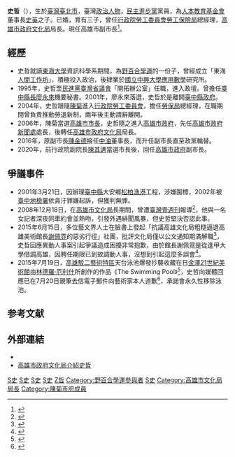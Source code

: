 {{Infobox_Officeholder
| name           =史哲 
|image= <!-- 建議使用自由版權圖像 -->
|box_width= 
| caption        = 
| office1         = {{KAO}}第2、3屆[[高雄市政府|副市長]]<br>
| term_start1     = 2020年8月24日
| term_end1      = 
| 1blankname1 = 市長
| 1namedata1 = [[陳其邁|陳其邁]]
| predecessor1 =[[葉匡時|葉匡時]]（正任）<br>[[李四川|李四川]]（正任）<br> [[陳雄文|陳雄文]]（正任）<br>王世芳（代理）
| successor1  = 
| office2         = 
| term_start2     = 2016年9月12日
| term_end2      = 2018年12月24日
| 1blankname2 = 市長
| 1namedata2 =  [[陳菊|陳菊]]<br>[[許立明|許立明]]（代理）
| successor2  = [[葉匡時|葉匡時]]<br>[[李四川|李四川]]<br>[[洪東煒|洪東煒]]
| office3         = {{KAO}}第1任[[高雄市政府文化局|文化局局長]]
| term_start3     = 2010年12月25日
| term_end3      = 2016年9月12日
| 1blankname3 = 市長
| 1namedata3 = [[陳菊|陳菊]]
| predecessor3 =首任
| successor3  =[[王文翠|王文翠]](代理)<br>[[尹立|尹立]](正任)
| birth_name= 
| other_names    = 
| foreign_names  = 
| english_names  = 
| sex            = 男
|birth_date= <!-- {{Birth date|YYYY|MM|DD}} --> {{Birth date and age|1969|07|14}} 
|birth_place= {{TWN}}[[臺北市|臺北市]]
|death_date= <!-- {{Death date and age|YYYY|MM|DD|YYYY|MM|DD}}（死亡在前，出生在後） -->
|death_place= 
| nationality    = {{ROC}}
| residence      = {{TWN}}[[高雄市|高雄市]]
|language= 中文 
| height         = 
| weight         = 
| party          = {{DPP}}
| religion       = 
| spouse         = 已婚
| parents        = [[史英|史英]]（父）
| relatives      = 三子
| education= <!-- 注释出：[[File:Thu_logo.png|20px]] --> [[東海大學_(台灣)|東海大學]]資訊科學系<br><!-- 注释出：[[File:Logo-921105aa.jpg|20px]] --> [[國立中興大學|國立中興大學]][[應用數學|應用數學]]研究所 (肄業)
| past           = [[勞工委員會|行政院勞委會]][[勞工保險局|勞工保險局]]總經理<br>[[高雄市政府|高雄市政府]][[新聞處|新聞處]]處長<BR>{{color|blue|（2007年8月-2008年9月）}}<br>[[高雄市政府文化局|高雄市政府文化局]]局長<br>{{color|blue|（2008年9月23日-2016年9月12日）}}<br>[[高雄市政府|高雄市政府]]副市長<br>{{color|blue|（2016年9月12日-2018年12月24日）}}<br>{{color|blue|（2020年8月24日-）}}
| work           = 
| award          = 
}}
'''史哲'''（{{bd|1969年|7月14日||}}），生於[[臺灣|臺灣]][[臺北市|臺北市]]，臺灣[[政治人物|政治人物]]，[[民主進步黨|民主進步黨]]黨員，為[[人本教育基金會|人本教育基金會]]董事長[[史英|史英]]之子。已婚，育有三子，曾任[[行政院勞工委員會勞工保險局|行政院勞工委員會勞工保險局]]總經理，[[高雄市政府文化局|高雄市政府文化局]]局長。現任高雄市副市長<ref>{{Cite web |url=https://news.cts.com.tw/cts/politics/201609/201609101796573.html |title=最新! 高雄市副市長史哲.許銘春接任 |access-date=2020-05-18 |archive-date=2016-09-11 |archive-url=https://web.archive.org/web/20160911183150/http://news.cts.com.tw/cts/politics/201609/201609101796573.html |dead-url=no }}</ref>。

==經歷==
*史哲就讀[[東海大學_(台灣)|東海大學]]資訊科學系期間，為[[野百合學運|野百合學運]]的一份子，曾經成立「東海[[人間工作坊|人間工作坊]]」，積極投入政治，後肄業於[[國立中興大學|國立中興大學]][[應用數學|應用數學]]研究所。
*1995年，史哲至[[民進黨|民進黨]][[臺灣省議會|臺灣省議會]]「開拓辦公室」任職，進入政壇。曾擔任[[臺中縣長|臺中縣長]][[廖永來|廖永來]]機要秘書。2001年，廖永來落選，史哲於是離開[[臺中縣政府|臺中縣政府]]。
*2004年，史哲跟隨[[陳菊|陳菊]]進入[[行政院勞工委員會|行政院勞工委員會]]，擔任[[勞保局|勞保局]]總經理，在職期間曾負責推動勞退新制，兩年後主動請辭離開。
*2006年，陳菊當選[[高雄市市長|高雄市市長]]，史哲隨之進入[[高雄市政府|高雄市政府]]，先任[[高雄市政府新聞處|高雄市政府新聞處]]處長，後轉任[[高雄市政府文化局|高雄市政府文化局]]局長。
*2016年，原副市長[[陳金德|陳金德]]接任[[台灣中油|中油]]董事長，而升任副市長直至政黨輪替。
*2020年，前行政院副院長[[陳其邁|陳其邁]]當選市長後，回任[[高雄市政府|高雄市政府]]副市長。

==爭議事件==
*2001年3月21日，因辦理[[臺中縣|臺中縣]]大安鄉[[松柏漁港|松柏漁港]]工程，涉嫌圍標，2002年被[[臺中地檢署|臺中地檢署]]依貪汙罪嫌起訴，但獲判無罪。
*2008年12月18日，在[[高雄市|高雄市]][[文化局|文化局]]長期間，曾遭[[臺灣壹週刊|臺灣壹週刊]]報導<ref>{{Cite web |url = http://www.appledaily.com.tw/appledaily/article/headline/20081218/31240097/ |title = 高市文化局長 車上熱吻女記者 |author = 周昭平、涂建豐 |date = 2008年12月18日 |publisher = 蘋果日報 |language = zh-hant |accessdate = 2015年10月22日 |quote = 昨出刊的《壹週刊》拍到高雄市文化局長史哲與一名平面媒體女記者在車上有親密互動，甚至熱吻。史哲昨強調，他曾任高市府新聞處長，與媒體記者友好，否認有《壹週刊》照片描述行為。被指涉的女記者則回應：「與史哲是哥們，絕無男女感情！」史哲已婚並育有三名子女；該女記者則是單身。 |archive-date = 2016年6月29日 |archive-url = https://web.archive.org/web/20160629041601/http://www.appledaily.com.tw/appledaily/article/headline/20081218/31240097 |dead-url = no }}</ref>，他與一名女記者深夜同車約會並熱吻，引發外遇緋聞風暴，但史哲堅決否認此事。
*2015年6月15日，多位藝文界人士在臉書上發起「抗議高雄文化局粗糙逼退高雄美術館長[[謝佩霓|謝佩霓]]的惡劣行徑」社團，批評文化局僅以公文通知期滿解職<ref>{{Cite web |url = http://www.appledaily.com.tw/realtimenews/article/new/20150615/629662/ |title = 現任高美館長做到七月底　藝文界批粗糙逼退 |author = 周昭平 |date = 2015年6月15日 |publisher = 蘋果日報 |language = zh-hant |accessdate = 2015年10月22日 |quote = 曾連續三年獲選十大公辦好展的高雄市立美術館，上周六剛過21年館慶，不過任內成績頗受好評的館長謝佩霓卻突傳出任期僅至七月卅一日，八月一日起就要歸建逢甲大學。消息傳出多位藝文界人士在臉書上發起「抗議高雄文化局粗糙逼退高雄美術館長謝佩霓的惡劣行徑」社團，批評文化局僅以公文通知期滿解職，「粗魯的對待藝術與文化工作者，且是有卓越貢獻的工作者」，要求文化局長史哲、市長陳菊「踹共」。 |archive-date = 2016年5月8日 |archive-url = https://web.archive.org/web/20160508091403/http://www.appledaily.com.tw/realtimenews/article/new/20150615/629662 |dead-url = no }}</ref>，史哲回應異動人事案引起爭議造成困擾非常抱歉，由於館長謝佩霓是從逢甲大學借調高雄，因聘任期限已到故調動人事，沒想到引起這麼多誤會<ref>{{Cite web |url = http://www.storm.mg/article/53810 |title = 感謝謝佩霓 高市文化局長：造成困擾非常抱歉 |author =  |date =  |publisher = 風傳媒 |language = zh-hant |accessdate = 2015年10月22日 |quote = 高美館長異動人事案意外引起爭議，高雄市文化局長史哲表示，處理過程中若有任何遭到誤解或誤會之處，他感到抱歉，但根據逢甲大學的借調規定，他再捨不得謝佩霓，也不能耽誤她的學術生涯，未來高雄的藝文活動一定還會借重謝的長才。 |archive-date = 2018年9月7日 |archive-url = https://web.archive.org/web/20180907103447/http://www.storm.mg/article/53810 |dead-url = no }}</ref>。
*2015年7月19日，[[高雄|高雄]][[駁二藝術特區|駁二藝術特區]]天台泳池爆發抄襲收藏在日[[金澤21世紀美術館|金澤21世紀美術館]]由[[林德羅·厄利什|林德羅·厄利什]]所創作的作品《The Swimming Pool》<ref>{{Cite web |url = http://www.appledaily.com.tw/realtimenews/article/new/20150719/651170/ |title = 駁二泳池天台抄襲名作　無限期關閉 |author = 周昭平 |date = 2015年7月19日 |publisher = 蘋果日報 |language = zh-hant |accessdate = 2015年10月22日 |quote = 駁二藝術特區一周前才開放的泳池天台，由於其中一座泳池的創作手法與創意，明顯與知名的藝術家林德羅．厄利什（Leandro Erlich）所創作、由日本金澤21世紀美術館收藏的《泳池（The Swimming Pool）》幾近雷同，昨經媒體曝光後引發抄襲爭議，多位藝術家、策展人等，都在個人臉書上質疑駁二的泳池天台是「模仿、抄襲、山寨」，甚至直言會引發侵權爭議、成為國際新聞事件。 |archive-date = 2017年4月4日 |archive-url = https://web.archive.org/web/20170404130053/http://www.appledaily.com.tw/realtimenews/article/new/20150719/651170/ |dead-url = no }}</ref>，史哲向媒體回應已在7月20日親筆去信電子郵件向藝術家本人道歉<ref>{{Cite web |url = http://udn.com/news/story/3/1072685 |title = 駁二泳池疑抄襲爭議 高市文化局長史哲道歉 |author = 蔡容喬 |date = 2015年7月22日 |publisher = 聯合報 |language = zh-hant |accessdate = 2015年10月22日 |quote = 史哲表示，駁二藝術特區在第一時間（7月20日）就以三封電子郵件聯繫上原作品藝術家Leandro Erlich本人，並獲得回應，他親筆電郵說明原委，也向藝術家致歉，承諾會永久性移除泳池，並透過媒體向藝術家致歉。 |archive-date = 2016年3月4日 |archive-url = https://web.archive.org/web/20160304193730/http://udn.com/news/story/3/1072685 |dead-url = no }}</ref>，承諾會永久性移除泳池。

== 参考文献 ==
{{Reflist|30em}}

==外部連結==
*{{facebook|shyyche}}
*[http://www.khcc.gov.tw/home02.aspx?ID=$1201&IDK=2&DATA=255&EXEC=D 高雄市政府文化局介紹史哲] {{Wayback|url=http://www.khcc.gov.tw/home02.aspx?ID=$1201&IDK=2&DATA=255&EXEC=D |date=20160827222952 }}

[[Category:民主進步黨黨員|S史]]
[[Category:臺北市人|S史]]
[[Category:東海大學校友_(台灣)|S史]]
[[Category:國立中興大學校友|S史]]
[[Category:史姓|Z哲]]
[[Category:野百合學運參與者|Category:野百合學運參與者]]
[[Category:高雄市副市長|S史]]
[[Category:高雄市文化局局長|Category:高雄市文化局局長]]
[[Category:陳菊市府成員|Category:陳菊市府成員]]